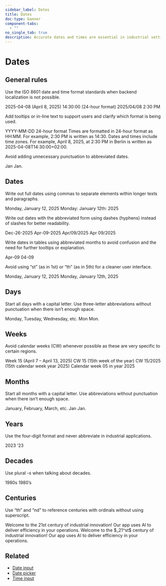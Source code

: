 ```yaml
---
sidebar_label: Dates
title: Dates
doc-type: banner
component-tabs:
  - ""
no_single_tab: true
description: Accurate dates and times are essential in industrial settings, serving as the backbone for effective scheduling, seamless coordination, and overall efficiency. Deciding on the right format to convey this information is challenging due to varying guidelines across different regions and industries.
---
```



# Dates 

## General rules  

Use the ISO 8601 date and time format standards when backend localization is not possible. 

<DoAndDont>
  <DoAndDont.Do>
    <DoAndDont.Item>2025-04-08 (April 8, 2025)</DoAndDont.Item>
	<DoAndDont.Item>14:30:00 (24-hour format)</DoAndDont.Item>
  </DoAndDont.Do>
  <DoAndDont.Dont>
    <DoAndDont.Item>2025/04/08</DoAndDont.Item>
    <DoAndDont.Item>2:30 PM</DoAndDont.Item>
  </DoAndDont.Dont>
</DoAndDont>

Add tooltips or in-line text to support users and clarify which format is being used.  

<DoAndDont>
	<DoAndDont.Do>
		<DoAndDont.Item>YYYY-MM-DD</DoAndDont.Item>
		<DoAndDont.Item>24-hour format</DoAndDont.Item>
		<DoAndDont.Item>Times are formatted in 24-hour format as HH:MM. For example, 2:30 PM is written as 14:30.</DoAndDont.Item>
		<DoAndDont.Item>Dates and times include time zones. For example, April 8, 2025, at 2:30 PM in Berlin is written as 2025-04-08T14:30:00+02:00.</DoAndDont.Item>
	</DoAndDont.Do>
</DoAndDont>

Avoid adding unnecessary punctuation to abbreviated dates.  

<DoAndDont>
	<DoAndDont.Do>
		<DoAndDont.Item>Jan</DoAndDont.Item>
	</DoAndDont.Do>
	<DoAndDont.Dont>
		<DoAndDont.Item>Jan.</DoAndDont.Item>
	</DoAndDont.Dont>
</DoAndDont>

## Dates 

Write out full dates using commas to separate elements within longer texts and paragraphs. 

<DoAndDont>
	<DoAndDont.Do>
		<DoAndDont.Item>Monday, January 12, 2025</DoAndDont.Item>
	</DoAndDont.Do>
	<DoAndDont.Dont>
		<DoAndDont.Item>Monday: January 12th: 2025</DoAndDont.Item>
	</DoAndDont.Dont>
</DoAndDont>

Write out dates with the abbreviated form using dashes (hyphens) instead of slashes for better readability. 

<DoAndDont>
	<DoAndDont.Do>
		<DoAndDont.Item>Dec-26-2025</DoAndDont.Item>
		<DoAndDont.Item>Apr-09-2025</DoAndDont.Item>
	</DoAndDont.Do>
	<DoAndDont.Dont>
		<DoAndDont.Item>Apr/09/2025</DoAndDont.Item>
		<DoAndDont.Item>Apr 09/2025</DoAndDont.Item>
	</DoAndDont.Dont>
</DoAndDont>

Write dates in tables using abbreviated months to avoid confusion and the need for further tooltips or explanation. 

<DoAndDont>
	<DoAndDont.Do>
		<DoAndDont.Item>Apr-09</DoAndDont.Item>
	</DoAndDont.Do>
	<DoAndDont.Dont>
		<DoAndDont.Item>04-09</DoAndDont.Item>
	</DoAndDont.Dont>
</DoAndDont>

Avoid using “st” (as in 1st) or “th” (as in 5th) for a cleaner user interface. 

<DoAndDont>
	<DoAndDont.Do>
		<DoAndDont.Item>Monday, January 12, 2025</DoAndDont.Item>
	</DoAndDont.Do>
	<DoAndDont.Dont>
		<DoAndDont.Item>Monday, January 12th, 2025</DoAndDont.Item>
	</DoAndDont.Dont>
</DoAndDont>

## Days 

Start all days with a capital letter. Use three-letter abbreviations without punctuation when there isn’t enough space. 

<DoAndDont>
	<DoAndDont.Do>
		<DoAndDont.Item>Monday, Tuesday, Wednesday, etc.</DoAndDont.Item>
		<DoAndDont.Item>Mon</DoAndDont.Item>
	</DoAndDont.Do>
	<DoAndDont.Dont>
		<DoAndDont.Item>Mon.</DoAndDont.Item>
	</DoAndDont.Dont>
</DoAndDont>

## Weeks 

Avoid calendar weeks (CW) whenever possible as these are very specific to certain regions. 

<DoAndDont>
	<DoAndDont.Do>
		<DoAndDont.Item>Week 15 (April 7 – April 13, 2025)</DoAndDont.Item>
	</DoAndDont.Do>
	<DoAndDont.Dont>
		<DoAndDont.Item>CW 15 (15th week of the year)</DoAndDont.Item>
		<DoAndDont.Item>CW 15/2025 (15th calendar week year 2025)</DoAndDont.Item>
		<DoAndDont.Item>Calendar week 05 in year 2025</DoAndDont.Item>
	</DoAndDont.Dont>
</DoAndDont>

## Months 

Start all months with a capital letter. Use abbreviations without punctuation when there isn’t enough space.  

<DoAndDont>
	<DoAndDont.Do>
		<DoAndDont.Item>January, February, March, etc.</DoAndDont.Item>
		<DoAndDont.Item>Jan</DoAndDont.Item>
	</DoAndDont.Do>
	<DoAndDont.Dont>
		<DoAndDont.Item>Jan.</DoAndDont.Item>
	</DoAndDont.Dont>
</DoAndDont>

## Years 

Use the four-digit format and never abbreviate in industrial applications.  

<DoAndDont>
	<DoAndDont.Do>
		<DoAndDont.Item>2023</DoAndDont.Item>
	</DoAndDont.Do>
	<DoAndDont.Dont>
		<DoAndDont.Item>’23</DoAndDont.Item>
	</DoAndDont.Dont>
</DoAndDont>

## Decades 

Use plural -s when talking about decades.  

<DoAndDont>
	<DoAndDont.Do>
		<DoAndDont.Item>1980s</DoAndDont.Item>
	</DoAndDont.Do>
	<DoAndDont.Dont>
		<DoAndDont.Item>1980’s</DoAndDont.Item>
	</DoAndDont.Dont>
</DoAndDont>

## Centuries 

Use “th” and “nd” to reference centuries with ordinals without using superscript.  

<DoAndDont>
	<DoAndDont.Do>
		<DoAndDont.Item>Welcome to the 21st century of industrial innovation! Our app uses AI to deliver efficiency in your operations.</DoAndDont.Item>
	</DoAndDont.Do>
	<DoAndDont.Dont>
		<DoAndDont.Item>Welcome to the $_21^st$ century of industrial innovation! Our app uses AI to deliver efficiency in your operations.</DoAndDont.Item>
	</DoAndDont.Dont>
</DoAndDont>

## Related  

- [Date input](../../components/input-date/index.mdx)
- [Date picker](../../components/date-picker/index.mdx)
- [Time input](../../components/input-time/index.mdx)